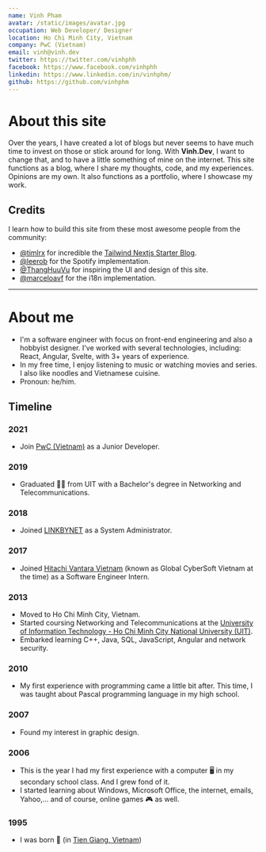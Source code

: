 ```yaml
---
name: Vinh Pham
avatar: /static/images/avatar.jpg
occupation: Web Developer/ Designer
location: Ho Chi Minh City, Vietnam
company: PwC (Vietnam)
email: vinh@vinh.dev
twitter: https://twitter.com/vinhphh
facebook: https://www.facebook.com/vinhphh
linkedin: https://www.linkedin.com/in/vinhphm/
github: https://github.com/vinhphm
---
```


# About this site

Over the years, I have created a lot of blogs but never seems to have much time to invest on those or stick around for long. With **Vinh.Dev**, I want to change that, and to have a little something of mine on the internet. This site functions as a blog, where I share my thoughts, code, and my experiences. Opinions are my own. It also functions as a portfolio, where I showcase my work.

## Credits

I learn how to build this site from these most awesome people from the community:

- [@timlrx](https://github.com/timlrx) for incredible the [Tailwind Nextjs Starter Blog](https://github.com/timlrx/tailwind-nextjs-starter-blog).
- [@leerob](https://github.com/leerob) for the Spotify implementation.
- [@ThangHuuVu](https://github.com/ThangHuuVu) for inspiring the UI and design of this site.
- [@marceloavf](https://github.com/marceloavf) for the i18n implementation.

---

# About me

- I'm a software engineer with focus on front-end engineering and also a hobbyist designer. I've worked with several technologies, including: React, Angular, Svelte, with 3+ years of experience.
- In my free time, I enjoy listening to music or watching movies and series. I also like noodles and Vietnamese cuisine.
- Pronoun: he/him.

## Timeline

### 2021

- Join [PwC (Vietnam)](https://www.pwc.com/vn/) as a Junior Developer.

### 2019

- Graduated 👨‍🎓 from UIT with a Bachelor's degree in Networking and Telecommunications.

### 2018

- Joined [LINKBYNET](https://www.linkbynet.com/) as a System Administrator.

### 2017

- Joined [Hitachi Vantara Vietnam](https://www.globalcybersoft.com/) (known as Global CyberSoft Vietnam at the time) as a Software Engineer Intern.

### 2013

- Moved to Ho Chi Minh City, Vietnam.
- Started coursing Networking and Telecommunications at the [University of Information Technology - Ho Chi Minh City National University (UIT)](https://www.uit.edu.vn/).
- Embarked learning C++, Java, SQL, JavaScript, Angular and network security.

### 2010

- My first experience with programming came a little bit after. This time, I was taught about Pascal programming language in my high school.

### 2007

- Found my interest in graphic design.

### 2006

- This is the year I had my first experience with a computer 🖥 in my secondary school class. And I grew fond of it.
- I started learning about Windows, Microsoft Office, the internet, emails, Yahoo,... and of course, online games 🎮 as well.

### 1995

- I was born 👶 (in [Tien Giang, Vietnam](https://en.wikipedia.org/wiki/Ti%E1%BB%81n_Giang_province))
